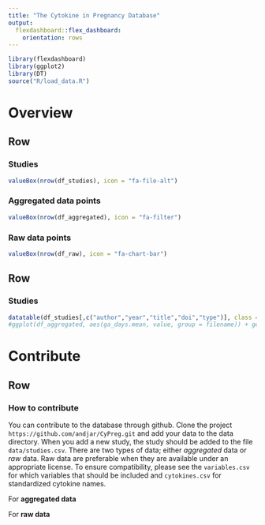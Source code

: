 ```yaml
---
title: "The Cytokine in Pregnancy Database"
output: 
  flexdashboard::flex_dashboard:
    orientation: rows
---
```


```r
library(flexdashboard)
library(ggplot2)
library(DT)
source("R/load_data.R")
```

# Overview {data-icon="fa-home"}

## Row

### Studies

```r
valueBox(nrow(df_studies), icon = "fa-file-alt")
```

### Aggregated data points

```r
valueBox(nrow(df_aggregated), icon = "fa-filter")
```

### Raw data points

```r
valueBox(nrow(df_raw), icon = "fa-chart-bar")
```

## Row

### Studies

```r
datatable(df_studies[,c("author","year","title","doi","type")], class = 'cell-border stripe')
#ggplot(df_aggregated, aes(ga_days.mean, value, group = filename)) + geom_point() + geom_line() + facet_wrap(~cytokine, scales = "free") + theme_bw()
```

# Contribute {data-icon="fa-info"}

## Row

### How to contribute

You can contribute to the database through github. Clone the project `https://github.com/andjar/CyPreg.git` and add your data to the data directory. When you add a new study, the study should be added to the file `data/studies.csv`. There are two types of data; either *aggregated* data or *raw* data. Raw data are preferable when they are available under an appropriate license. To ensure compatibility, please see the `variables.csv` for which variables that should be included and `cytokines.csv` for standardized cytokine names.

For **aggregated data**

For **raw data**